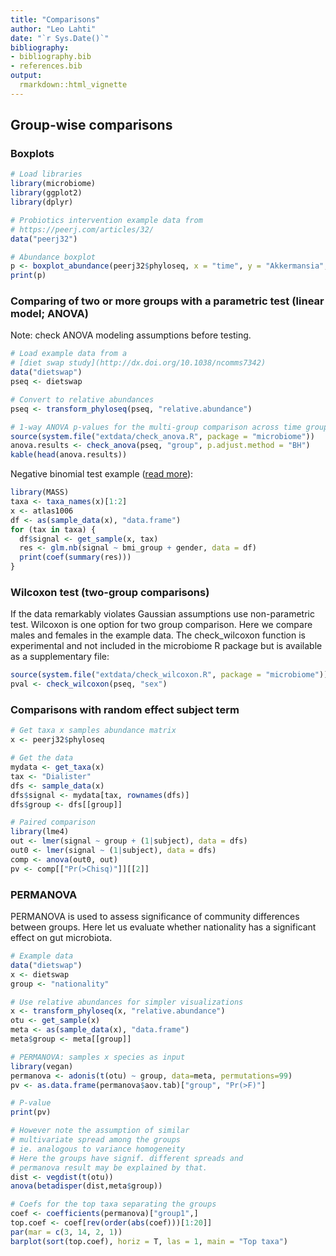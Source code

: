 ```yaml
---
title: "Comparisons"
author: "Leo Lahti"
date: "`r Sys.Date()`"
bibliography: 
- bibliography.bib
- references.bib
output: 
  rmarkdown::html_vignette
---
```

<!--
  %\VignetteEngine{knitr::rmarkdown}
  %\VignetteIndexEntry{microbiome tutorial - comparisons}
  %\usepackage[utf8]{inputenc}
  %\VignetteEncoding{UTF-8}  
-->

## Group-wise comparisons


### Boxplots

```r
# Load libraries
library(microbiome)
library(ggplot2)
library(dplyr)

# Probiotics intervention example data from
# https://peerj.com/articles/32/
data("peerj32")

# Abundance boxplot
p <- boxplot_abundance(peerj32$phyloseq, x = "time", y = "Akkermansia", line = "subject", color = "gender")
print(p)
```


### Comparing of two or more groups with a parametric test (linear model; ANOVA)

Note: check ANOVA modeling assumptions before testing. 

```r
# Load example data from a 
# [diet swap study](http://dx.doi.org/10.1038/ncomms7342)
data("dietswap")
pseq <- dietswap

# Convert to relative abundances
pseq <- transform_phyloseq(pseq, "relative.abundance")

# 1-way ANOVA p-values for the multi-group comparison across time groups
source(system.file("extdata/check_anova.R", package = "microbiome"))
anova.results <- check_anova(pseq, "group", p.adjust.method = "BH")
kable(head(anova.results))
```


Negative binomial test example ([read more](http://www.ats.ucla.edu/stat/r/dae/nbreg.htm)):

```r
library(MASS)
taxa <- taxa_names(x)[1:2]
x <- atlas1006
df <- as(sample_data(x), "data.frame")
for (tax in taxa) {
  df$signal <- get_sample(x, tax)
  res <- glm.nb(signal ~ bmi_group + gender, data = df)
  print(coef(summary(res)))
}
```

### Wilcoxon test (two-group comparisons)

If the data remarkably violates Gaussian assumptions use
non-parametric test. Wilcoxon is one option for two group
comparison. Here we compare males and females in the example data. The
check_wilcoxon function is experimental and not included in the
microbiome R package but is available as a supplementary file:

```r
source(system.file("extdata/check_wilcoxon.R", package = "microbiome"))
pval <- check_wilcoxon(pseq, "sex")
```


### Comparisons with random effect subject term

```r
# Get taxa x samples abundance matrix
x <- peerj32$phyloseq

# Get the data
mydata <- get_taxa(x)
tax <- "Dialister"
dfs <- sample_data(x)
dfs$signal <- mydata[tax, rownames(dfs)]
dfs$group <- dfs[[group]]

# Paired comparison
library(lme4)
out <- lmer(signal ~ group + (1|subject), data = dfs)
out0 <- lmer(signal ~ (1|subject), data = dfs)
comp <- anova(out0, out)
pv <- comp[["Pr(>Chisq)"]][[2]]
```

### PERMANOVA

PERMANOVA is used to assess significance of community differences between groups. Here let us evaluate whether nationality has a significant effect on gut microbiota.

```r
# Example data
data("dietswap")
x <- dietswap
group <- "nationality"

# Use relative abundances for simpler visualizations
x <- transform_phyloseq(x, "relative.abundance")
otu <- get_sample(x)
meta <- as(sample_data(x), "data.frame")
meta$group <- meta[[group]]

# PERMANOVA: samples x species as input
library(vegan)
permanova <- adonis(t(otu) ~ group, data=meta, permutations=99)
pv <- as.data.frame(permanova$aov.tab)["group", "Pr(>F)"]

# P-value
print(pv)

# However note the assumption of similar
# multivariate spread among the groups
# ie. analogous to variance homogeneity
# Here the groups have signif. different spreads and
# permanova result may be explained by that.
dist <- vegdist(t(otu))
anova(betadisper(dist,meta$group))

# Coefs for the top taxa separating the groups
coef <- coefficients(permanova)["group1",]
top.coef <- coef[rev(order(abs(coef)))[1:20]]
par(mar = c(3, 14, 2, 1))
barplot(sort(top.coef), horiz = T, las = 1, main = "Top taxa")
```

